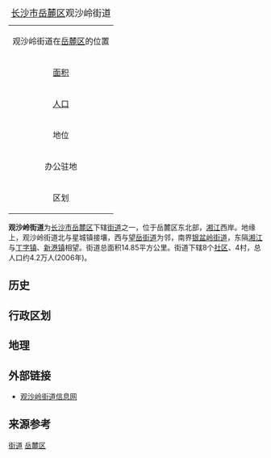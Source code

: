 {| border="1" cellpadding="2" cellspacing="0" align="right"
|+ <font size="+1">[[长沙市|长沙市]][[岳麓区|岳麓区]]观沙岭街道</font>
|-----
|align=center colspan=2|观沙岭街道在[[岳麓区|岳麓区]]的位置<br>
{{Image label begin|image=Divisions_of_Yuelu_district,_Changsha.png|width={{{width|200}}}|float={{{float|none}}}}} 
{{Image label|x=0.350|y=0.120|scale={{{width|350}}}|text=观沙岭街道}} 
{{Image label|x=0.528|y=0.100|scale={{{width|350}}}|text=[[File:Red_pog.svg|6px]]}} 
{{Image label end}}
|-----
| [[面积|面积]]|| <font size="2">14.85[[平方公里|公里<sup>2</sup>]]
|-----
| [[人口|人口]] || <font size="2">4.2万人(2006年)
|-----
| 地位 || 岳麓区[[街道_(行政区划)|街道]]
|-----
| 办公驻地 ||观沙岭
|-----
| 区划 || 8个[[社区|社区]]、4村
|}


'''观沙岭街道'''为[[长沙市|长沙市]][[岳麓区|岳麓区]]下辖[[街道_(行政区划)|街道]]之一，位于岳麓区东北部，[[湘江|湘江]]西岸。地缘上，观沙岭街道北与星城镇接壤，西与[[望岳街道|望岳街道]]为邻，南界[[银盆岭街道|银盆岭街道]]，东隔[[湘江|湘江]]与[[丁字镇|丁字镇]]、[[新港镇_(长沙市)|新港镇]]相望。街道总面积14.85平方公里。街道下辖8个[[社区|社区]]、4村，总人口约4.2万人(2006年)。

==历史==

==行政区划==

==地理==

==外部链接==
* [http://gsljd.yuelu.gov.cn/news_view.asp?id=203 观沙岭街道信息网]{{dead link|date=2018年4月 |bot=InternetArchiveBot |fix-attempted=yes }}

==来源参考==
{{Reflist}}

{{湖南小作品}}
{{长沙市岳麓区行政区划}}
[[Category:岳麓区行政区划|街道]]
[[Category:长沙街道_(行政区划)|岳麓区]]